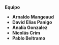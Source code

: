 **Equipo**  

* **Arnaldo Mangeaud** 
* **David Elias Panigo** 
* **Analía Gonzalez** 
* **Nicolás Crim** 
* **Pablo Beltramo** 



